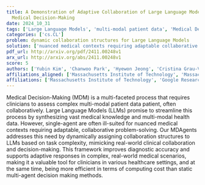 ```yaml
---
title: A Demonstration of Adaptive Collaboration of Large Language Models for
  Medical Decision-Making
date: 2024_10_31
tags: ['Large Language Models', 'multi-modal patient data', 'Medical Decision-Making', 'adaptive responses', 'diagnostic accuracy', 'computing cost', 'collaborative problem-solving', 'healthcare settings']
categories: ['cs.CL']
problem: dynamic collaboration structures for Large Language Models
solution: ['nuanced medical contexts requiring adaptable collaborative problem-solving']
pdf_url: http://arxiv.org/pdf/2411.00248v1
arx_url: http://arxiv.org/abs/2411.00248v1
score: 5
authors: ['Yubin Kim', 'Chanwoo Park', 'Hyewon Jeong', 'Cristina Grau-Vilchez', 'Yik Siu Chan', 'Xuhai Xu', 'Daniel McDuff', 'Hyeonhoon Lee', 'Marzyeh Ghassemi', 'Cynthia Breazeal', 'Hae Won Park']
affiliations_aligned: ['Massachusetts Institute of Technology', 'Massachusetts Institute of Technology', 'Massachusetts Institute of Technology', 'Massachusetts Institute of Technology', 'Massachusetts Institute of Technology', 'Columbia University', 'Google Research', 'Seoul National University Hospital', 'Massachusetts Institute of Technology', 'Massachusetts Institute of Technology', 'Massachusetts Institute of Technology']
affiliations: ['Massachusetts Institute of Technology', 'Google Research', 'Seoul National University Hospital', 'Columbia University']
---
```



Medical Decision-Making (MDM) is a multi-faceted process that requires
clinicians to assess complex multi-modal patient data patient, often
collaboratively. Large Language Models (LLMs) promise to streamline this
process by synthesizing vast medical knowledge and multi-modal health data.
However, single-agent are often ill-suited for nuanced medical contexts
requiring adaptable, collaborative problem-solving. Our MDAgents addresses this
need by dynamically assigning collaboration structures to LLMs based on task
complexity, mimicking real-world clinical collaboration and decision-making.
This framework improves diagnostic accuracy and supports adaptive responses in
complex, real-world medical scenarios, making it a valuable tool for clinicians
in various healthcare settings, and at the same time, being more efficient in
terms of computing cost than static multi-agent decision making methods.